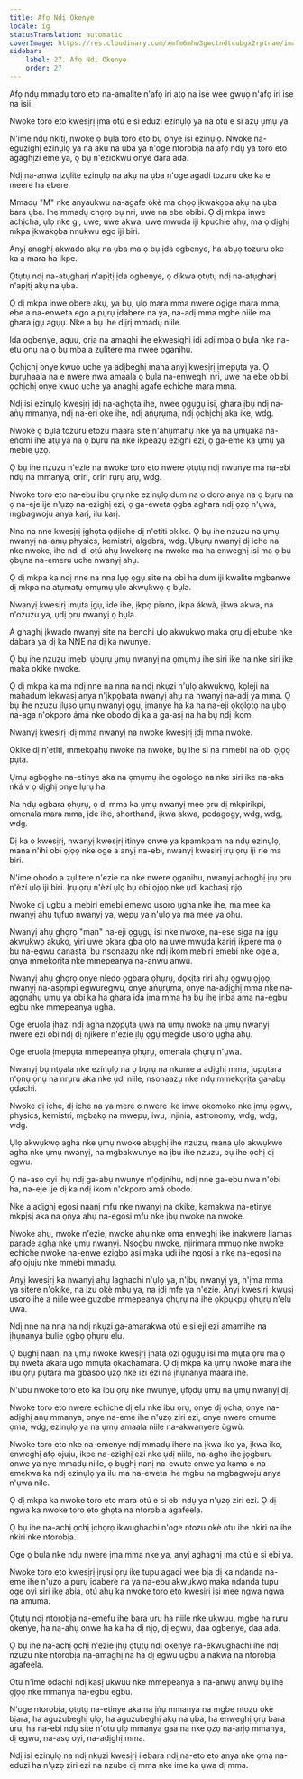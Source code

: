 ```yaml
---
title: Afọ Ndị Okenye
locale: ig
statusTranslation: automatic
coverImage: https://res.cloudinary.com/xmfm6mhw3gwctndtcubgx2rptnae/image/upload/v1740337243/small_cover_educacion_fundamental_a051170f1c.webp
sidebar:
    label: 27. Afọ Ndị Okenye
    order: 27
---
```

Afọ ndụ mmadụ toro eto na-amalite n'afọ iri atọ na ise wee gwụọ n'afọ iri ise na isii.

Nwoke toro eto kwesịrị ịma otú e si eduzi ezinụlọ ya na otú e si azụ ụmụ ya.

N'ime ndụ nkịtị, nwoke ọ bụla toro eto bụ onye isi ezinụlọ. Nwoke na-eguzighị ezinụlọ ya na akụ na ụba ya n'oge ntorobịa na afọ ndụ ya toro eto agaghịzi eme ya, ọ bụ n'eziokwu onye dara ada.

Ndị na-anwa ịzụlite ezinụlọ na akụ na ụba n'oge agadi tozuru oke ka e meere ha ebere.

Mmadụ "M" nke anyaukwu na-agafe ókè ma chọọ ịkwakọba akụ na ụba bara ụba. Ihe mmadụ chọrọ bụ nri, uwe na ebe obibi. Ọ dị mkpa inwe achịcha, ụlọ nke gị, uwe, uwe akwa, uwe mwụda iji kpuchie ahụ, ma ọ dịghị mkpa ịkwakọba nnukwu ego iji biri.

Anyị anaghị akwado akụ na ụba ma ọ bụ ịda ogbenye, ha abụọ tozuru oke ka a mara ha ikpe.

Ọtụtụ ndị na-atụgharị n'apịtị ịda ogbenye, ọ dịkwa ọtụtụ ndị na-atụgharị n'apịtị akụ na ụba.

Ọ dị mkpa inwe obere akụ, ya bụ, ụlọ mara mma nwere ogige mara mma, ebe a na-enweta ego a pụrụ ịdabere na ya, na-adị mma mgbe niile ma ghara ịgụ agụụ. Nke a bụ ihe dịịrị mmadụ niile.

Ịda ogbenye, agụụ, ọrịa na amaghị ihe ekwesịghị ịdị adị mba ọ bụla nke na-etu ọnụ na ọ bụ mba a zụlitere ma nwee ọganihu.

Ọchịchị onye kwuo uche ya adịbeghị mana anyị kwesịrị ịmepụta ya. Ọ bụrụhaala na e nwere nwa amaala ọ bụla na-enweghị nri, uwe na ebe obibi, ọchịchị onye kwuo uche ya anaghị agafe echiche mara mma.

Ndị isi ezinụlọ kwesịrị ịdị na-aghọta ihe, nwee ọgụgụ isi, ghara ịbụ ndị na-aṅụ mmanya, ndị na-eri oke ihe, ndị aṅụrụma, ndị ọchịchị aka ike, wdg.

Nwoke ọ bụla tozuru etozu maara site n'ahụmahụ nke ya na ụmụaka na-eṅomi ihe atụ ya na ọ bụrụ na nke ikpeazụ ezighi ezi, ọ ga-eme ka ụmụ ya mebie ụzọ.

Ọ bụ ihe nzuzu n'ezie na nwoke toro eto nwere ọtụtụ ndị nwunye ma na-ebi ndụ na mmanya, oriri, oriri rụrụ arụ, wdg.

Nwoke toro eto na-ebu ibu ọrụ nke ezinụlọ dum na o doro anya na ọ bụrụ na ọ na-eje ije n'ụzọ na-ezighị ezi, ọ ga-eweta ọgba aghara ndị ọzọ n'ụwa, mgbagwoju anya karị, ilu karị.

Nna na nne kwesịrị ịghọta ọdịiche dị n'etiti okike. Ọ bụ ihe nzuzu na ụmụ nwanyị na-amụ physics, kemistri, algebra, wdg. Ụbụrụ nwanyị dị iche na nke nwoke, ihe ndị dị otú ahụ kwekọrọ na nwoke ma ha enweghị isi ma ọ bụ ọbụna na-emerụ uche nwanyị ahụ.

Ọ dị mkpa ka ndị nne na nna lụọ ọgụ site na obi ha dum iji kwalite mgbanwe dị mkpa na atụmatụ ọmụmụ ụlọ akwụkwọ ọ bụla.

Nwanyị kwesịrị ịmụta ịgụ, ide ihe, ịkpọ piano, ịkpa ákwà, ịkwa akwa, na n'ozuzu ya, ụdị ọrụ nwanyị ọ bụla.

A ghaghị ịkwado nwanyị site na benchi ụlọ akwụkwọ maka ọrụ dị ebube nke dabara ya dị ka NNE na dị ka nwunye.

Ọ bụ ihe nzuzu imebi ụbụrụ ụmụ nwanyị na ọmụmụ ihe siri ike na nke siri ike maka okike nwoke.

Ọ dị mkpa ka ma ndị nne na nna na ndị nkụzi n'ụlọ akwụkwọ, kọleji na mahadum lekwasị anya n'ịkpọbata nwanyị ahụ na nwanyị na-adị ya mma. Ọ bụ ihe nzuzu ịlụso ụmụ nwanyị ọgụ, ịmanye ha ka ha na-eji ọkọlọtọ na ụbọ na-aga n'okporo ámá nke obodo dị ka a ga-asị na ha bụ ndị ikom.

Nwanyị kwesịrị ịdị mma nwanyị na nwoke kwesịrị ịdị mma nwoke.

Okike dị n'etiti, mmekọahụ nwoke na nwoke, bụ ihe si na mmebi na obi ọjọọ pụta.

Ụmụ agbọghọ na-etinye aka na ọmụmụ ihe ogologo na nke siri ike na-aka nká v ọ dịghị onye lụrụ ha.

Na ndụ ọgbara ọhụrụ, ọ dị mma ka ụmụ nwanyị mee ọrụ dị mkpirikpi, omenala mara mma, ịde ihe, shorthand, ịkwa akwa, pedagogy, wdg, wdg, wdg.

Dị ka o kwesịrị, nwanyị kwesịrị itinye onwe ya kpamkpam na ndụ ezinụlọ, mana n'ihi obi ọjọọ nke oge a anyị na-ebi, nwanyị kwesịrị ịrụ ọrụ iji rie ma biri.

N'ime obodo a zụlitere n'ezie na nke nwere ọganihu, nwanyị achọghị ịrụ ọrụ n'èzí ụlọ iji biri. Ịrụ ọrụ n'èzí ụlọ bụ obi ọjọọ nke ụdị kachasị njọ.

Nwoke dị ugbu a mebiri emebi emewo usoro ụgha nke ihe, ma mee ka nwanyị ahụ tụfuo nwanyị ya, wepụ ya n'ụlọ ya ma mee ya ohu.

Nwanyị ahụ ghọrọ "man" na-eji ọgụgụ isi nke nwoke, na-ese sịga na ịgụ akwụkwọ akụkọ, yiri uwe ọkara gba ọtọ na uwe mwụda karịrị ikpere ma ọ bụ na-egwu canasta, bụ nsonaazụ nke ndị ikom mebiri emebi nke oge a, ọnya mmekọrịta nke mmepeanya na-anwụ anwụ.

Nwanyị ahụ ghọrọ onye nledo ọgbara ọhụrụ, dọkịta riri ahụ ọgwụ ọjọọ, nwanyị na-asọmpi egwuregwu, onye aṅụrụma, onye na-adịghị mma nke na-agọnahụ ụmụ ya obi ka ha ghara ida ịma mma ha bụ ihe ịrịba ama na-egbu egbu nke mmepeanya ụgha.

Oge eruola ịhazi ndị agha nzọpụta ụwa na ụmụ nwoke na ụmụ nwanyị nwere ezi obi ndị dị njikere n'ezie ịlụ ọgụ megide usoro ụgha ahụ.

Oge eruola ịmepụta mmepeanya ọhụrụ, omenala ọhụrụ n'ụwa.

Nwanyị bụ ntọala nke ezinụlọ na ọ bụrụ na nkume a adịghị mma, jupụtara n'ọnụ ọnụ na nrụrụ aka nke ụdị niile, nsonaazụ nke ndụ mmekọrịta ga-abụ ọdachi.

Nwoke dị iche, dị iche na ya mere o nwere ike inwe okomoko nke ịmụ ọgwụ, physics, kemistri, mgbakọ na mwepụ, iwu, injinia, astronomy, wdg, wdg, wdg.

Ụlọ akwụkwọ agha nke ụmụ nwoke abụghị ihe nzuzu, mana ụlọ akwụkwọ agha nke ụmụ nwanyị, na mgbakwunye na ịbụ ihe nzuzu, bụ ihe ọchị dị egwu.

Ọ na-asọ oyi ịhụ ndị ga-abụ nwunye n'ọdịnihu, ndị nne ga-ebu nwa n'obi ha, na-eje ije dị ka ndị ikom n'okporo ámá obodo.

Nke a adịghị egosi naanị mfu nke nwanyị na okike, kamakwa na-etinye mkpịsị aka na ọnya ahụ na-egosi mfu nke ịbụ nwoke na nwoke.

Nwoke ahụ, nwoke n'ezie, nwoke ahụ nke ọma enweghị ike ịnakwere llamas parade agha nke ụmụ nwanyị. Nsogbu nwoke, njirimara mmụọ nke nwoke echiche nwoke na-enwe ezigbo asị maka ụdị ihe ngosi a nke na-egosi na afọ ojuju nke mmebi mmadụ.

Anyị kwesịrị ka nwanyị ahụ laghachi n'ụlọ ya, n'ịbụ nwanyị ya, n'ịma mma ya sitere n'okike, na izu okè mbụ ya, na ịdị mfe ya n'ezie. Anyị kwesịrị ịkwụsị usoro ihe a niile wee guzobe mmepeanya ọhụrụ na ihe ọkpụkpụ ọhụrụ n'elu ụwa.

Ndị nne na nna na ndị nkụzi ga-amarakwa otú e si eji ezi amamihe na ịhụnanya bulie ọgbọ ọhụrụ elu.

Ọ bụghị naanị na ụmụ nwoke kwesịrị ịnata ozi ọgụgụ isi ma mụta ọrụ ma ọ bụ nweta akara ugo mmụta ọkachamara. Ọ dị mkpa ka ụmụ nwoke mara ihe ibu ọrụ pụtara ma gbasoo ụzọ nke izi ezi na ịhụnanya maara ihe.

N'ubu nwoke toro eto ka ibu ọrụ nke nwunye, ụfọdụ ụmụ na ụmụ nwanyị dị.

Nwoke toro eto nwere echiche dị elu nke ibu ọrụ, onye dị ọcha, onye na-adịghị aṅụ mmanya, onye na-eme ihe n'ụzọ ziri ezi, onye nwere omume ọma, wdg, ezinụlọ ya na ụmụ amaala niile na-akwanyere ùgwù.

Nwoke toro eto nke na-emenye ndị mmadụ ihere na ịkwa iko ya, ịkwa iko, enweghị afọ ojuju, ikpe na-ezighị ezi nke ụdị niile, na-aghọ ihe jọgburu onwe ya nye mmadụ niile, ọ bụghị nanị na-ewute onwe ya kama ọ na-emekwa ka ndị ezinụlọ ya ilu ma na-eweta ihe mgbu na mgbagwoju anya n'ụwa nile.

Ọ dị mkpa ka nwoke toro eto mara otú e si ebi ndụ ya n'ụzọ ziri ezi. Ọ dị ngwa ka nwoke toro eto ghọta na ntorobịa agafeela.

Ọ bụ ihe na-achị ọchị ịchọrọ ikwughachi n'oge ntozu okè otu ihe nkiri na ihe nkiri nke ntorobịa.

Oge ọ bụla nke ndụ nwere ịma mma nke ya, anyị aghaghị ịma otú e si ebi ya.

Nwoke toro eto kwesịrị ịrụsi ọrụ ike tupu agadi wee bịa dị ka ndanda na-eme ihe n'ụzọ a pụrụ ịdabere na ya na-ebu akwụkwọ maka ndanda tupu oge oyi siri ike abịa, otú ahụ ka nwoke toro eto kwesịrị isi mee ngwa ngwa na amụma.

Ọtụtụ ndị ntorobịa na-emefu ihe bara uru ha niile nke ukwuu, mgbe ha ruru okenye, ha na-ahụ onwe ha ka ha dị njọ, dị egwu, daa ogbenye, daa ada.

Ọ bụ ihe na-achị ọchị n'ezie ịhụ ọtụtụ ndị okenye na-ekwughachi ihe ndị nzuzu nke ntorobịa na-amaghị na ha dị egwu ugbu a nakwa na ntorobịa agafeela.

Otu n'ime ọdachi ndị kasị ukwuu nke mmepeanya a na-anwụ anwụ bụ ihe ọjọọ nke mmanya na-egbu egbu.

N'oge ntorobịa, ọtụtụ na-etinye aka na ịṅụ mmanya na mgbe ntozu okè bịara, ha aguzubeghị ụlọ, ha aguzubeghị akụ na ụba, ha enweghị ọrụ bara uru, ha na-ebi ndụ site n'otu ụlọ mmanya gaa na nke ọzọ na-arịọ mmanya, dị egwu, na-asọ oyi, na-adịghị mma.

Ndị isi ezinụlọ na ndị nkụzi kwesịrị ilebara ndị na-eto eto anya nke ọma na-eduzi ha n'ụzọ ziri ezi na nzube dị mma nke ime ka ụwa dị mma.

